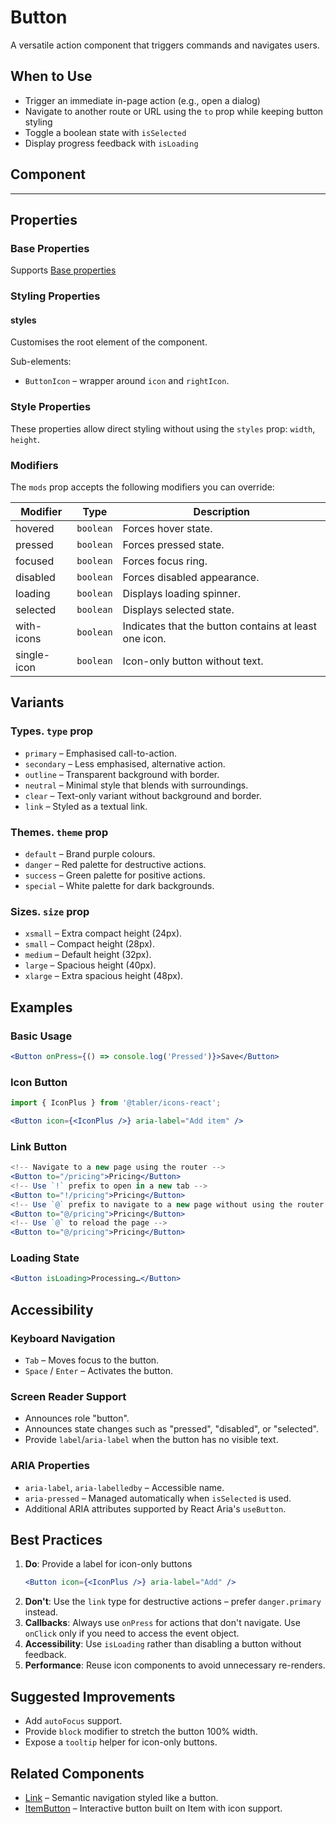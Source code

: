 
<Meta of={ButtonStories} />

# Button

A versatile action component that triggers commands and navigates users.

## When to Use

- Trigger an immediate in-page action (e.g., open a dialog)
- Navigate to another route or URL using the `to` prop while keeping button styling
- Toggle a boolean state with `isSelected`
- Display progress feedback with `isLoading`

## Component

<Story of={ButtonStories.Default} />

---

## Properties

<Controls />

### Base Properties

Supports [Base properties](/docs/tasty-base-properties--docs)

### Styling Properties

#### styles

Customises the root element of the component.

Sub-elements:
- `ButtonIcon` – wrapper around `icon` and `rightIcon`.

### Style Properties

These properties allow direct styling without using the `styles` prop: `width`, `height`.

### Modifiers

The `mods` prop accepts the following modifiers you can override:

| Modifier | Type | Description |
|----------|------|-------------|
| hovered | `boolean` | Forces hover state. |
| pressed | `boolean` | Forces pressed state. |
| focused | `boolean` | Forces focus ring. |
| disabled | `boolean` | Forces disabled appearance. |
| loading | `boolean` | Displays loading spinner. |
| selected | `boolean` | Displays selected state. |
| with-icons | `boolean` | Indicates that the button contains at least one icon. |
| single-icon | `boolean` | Icon-only button without text. |

## Variants

### Types. `type` prop

- `primary` – Emphasised call-to-action.
- `secondary` – Less emphasised, alternative action.
- `outline` – Transparent background with border.
- `neutral` – Minimal style that blends with surroundings.
- `clear` – Text-only variant without background and border.
- `link` – Styled as a textual link.

### Themes. `theme` prop

- `default` – Brand purple colours.
- `danger` – Red palette for destructive actions.
- `success` – Green palette for positive actions.
- `special` – White palette for dark backgrounds.

### Sizes. `size` prop

- `xsmall` – Extra compact height (24px).
- `small` – Compact height (28px).
- `medium` – Default height (32px).
- `large` – Spacious height (40px).
- `xlarge` – Extra spacious height (48px).

## Examples

### Basic Usage

```jsx
<Button onPress={() => console.log('Pressed')}>Save</Button>
```

### Icon Button

```jsx
import { IconPlus } from '@tabler/icons-react';

<Button icon={<IconPlus />} aria-label="Add item" />
```

### Link Button

```jsx
<!-- Navigate to a new page using the router -->
<Button to="/pricing">Pricing</Button>
<!-- Use `!` prefix to open in a new tab -->
<Button to="!/pricing">Pricing</Button>
<!-- Use `@` prefix to navigate to a new page without using the router -->
<Button to="@/pricing">Pricing</Button>
<!-- Use `@` to reload the page -->
<Button to="@/pricing">Pricing</Button>
```

### Loading State

```jsx
<Button isLoading>Processing…</Button>
```

## Accessibility

### Keyboard Navigation

- `Tab` – Moves focus to the button.
- `Space` / `Enter` – Activates the button.

### Screen Reader Support

- Announces role "button".
- Announces state changes such as "pressed", "disabled", or "selected".
- Provide `label`/`aria-label` when the button has no visible text.

### ARIA Properties

- `aria-label`, `aria-labelledby` – Accessible name.
- `aria-pressed` – Managed automatically when `isSelected` is used.
- Additional ARIA attributes supported by React Aria's `useButton`.

## Best Practices

1. **Do**: Provide a label for icon-only buttons
   ```jsx
   <Button icon={<IconPlus />} aria-label="Add" />
   ```
2. **Don't**: Use the `link` type for destructive actions – prefer `danger.primary` instead.
3. **Callbacks**: Always use `onPress` for actions that don't navigate. Use `onClick` only if you need to access the event object.
4. **Accessibility**: Use `isLoading` rather than disabling a button without feedback.
5. **Performance**: Reuse icon components to avoid unnecessary re-renders.

## Suggested Improvements

- Add `autoFocus` support.
- Provide `block` modifier to stretch the button 100% width.
- Expose a `tooltip` helper for icon-only buttons.

## Related Components

- [Link](/docs/navigation-link--docs) – Semantic navigation styled like a button.
- [ItemButton](/docs/actions-itembutton--docs) – Interactive button built on Item with icon support.
